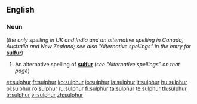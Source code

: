 ==English==
===Noun===
{{en-noun|-}} (''the only spelling in UK and India and an alternative spelling in Canada, Australia and New Zealand; see also "Alternative spellings" in the entry for'' '''[[sulfur]]''')

#An alternative spelling of '''[[sulfur]]''' (''see "Alternative spellings" on that page'')

[[et:sulphur]]
[[fr:sulphur]]
[[ko:sulphur]]
[[io:sulphur]]
[[la:sulphur]]
[[lt:sulphur]]
[[hu:sulphur]]
[[pl:sulphur]]
[[ro:sulphur]]
[[ru:sulphur]]
[[fi:sulphur]]
[[ta:sulphur]]
[[te:sulphur]]
[[th:sulphur]]
[[tr:sulphur]]
[[vi:sulphur]]
[[zh:sulphur]]